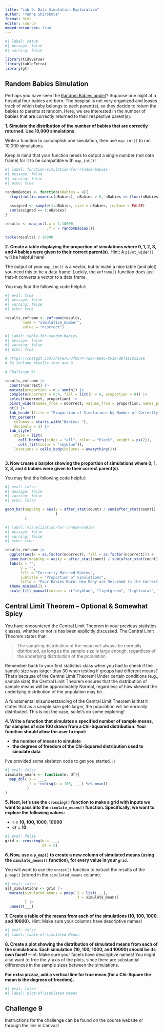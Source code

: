 ```yaml
---
title: "Lab 9: Data Simulation Exploration"
author: "Yanna Shirokova"
format: html
editor: source
embed-resources: true
---
```


```r
#| label: setup
#| message: false
#| warning: false

library(tidyverse)
library(kableExtra)
library(gt)

```

## Random Babies Simulation

Perhaps you have seen the [Random Babies applet](https://www.rossmanchance.com/applets/2021/randombabies/RandomBabies.html)? 
Suppose one night at a hospital four babies are born. The hospital is not very
organized and looses track of which baby belongs to each parent(s), so they 
decide to return the babies to parents at random. Here, we are interested in the
number of babies that are correctly returned to their respective parent(s).

**1. Simulate the distribution of the number of babies that are correctly returned. Use 10,000 simulations.**

::: callout-tip
Write a function to accomplish one simulation, then use `map_int()` to run
10,000 simulations. 

Keep in mind that your function needs to output a single number (not data frame) 
for it to be compatible with `map_int()`!
:::

```r
#| label: function-simulation-for-random-babies
#| message: false
#| warning: false
#| echo: true

randomBabies <- function(nBabies = 4){
  stopifnot(is.numeric(nBabies), nBabies > 0, nBabies == floor(nBabies))
  
  assigned <- sample(1:nBabies, size = nBabies, replace = FALSE)
  sum(assigned == 1:nBabies)
}

results <- map_int(.x = 1:10000,
                   .f = ~ randomBabies())

table(results) / 10000
```

**2. Create a table displaying the proportion of simulations where 0, 1, 2, 3, and 4 babies were given to their correct parent(s).** Hint: A `pivot_wider()` will be helpful here!

::: callout-tip
The output of your `map_int()` is a vector, but to make a nice table (and plot) 
you need this to be a data frame! Luckily, the `enframe()` function does just 
that--it converts a vector to a data frame. 

You may find the following code helpful:

```r
#| eval: true
#| message: false
#| warning: false
#| echo: true

results_enframe <- enframe(results, 
        name = "simulation_number", 
        value = "ncorrect")

```
:::

```r
#| label: table-for-random-babies
#| message: false
#| warning: false
#| echo: true

# https://chatgpt.com/share/673fb074-7db4-8006-b51a-d0f1e1b1a58e
# To include results that are 0

# Challenge 9!

results_enframe |>
  count(ncorrect) |>
  mutate(proportion = n / sum(n)) |>
  complete(ncorrect = 0:4, fill = list(n = 0, proportion = 0)) |>
  select(ncorrect, proportion) |>
  pivot_wider(names_from = ncorrect, values_from = proportion, names_prefix = "Babies: ") |>
  gt() |>
  tab_header(title = "Proportion of Simulations by Number of Correctly Returned Babies to their Parents") |>
  fmt_percent(
    columns = starts_with("Babies: "),  
    decimals = 1) |> 
  tab_style(
    style = list(
      cell_borders(sides = "all", color = "black", weight = px(2)),
      cell_fill(color = "skyblue")),
    locations = cells_body(columns = everything())) 
  
```

**3. Now create a barplot showing the proportion of simulations where 0, 1, 2, 3, and 4 babies were given to their correct parent(s).** 

::: callout-tip
You may find the following code helpful:

```r
#| eval: false
#| message: false
#| warning: false
#| echo: false

geom_bar(mapping = aes(y = after_stat(count) / sum(after_stat(count))
                       )
         )

```
:::

```r
#| label: visualization-for-random-babies
#| message: false
#| warning: false
#| echo: true

results_enframe |>
  ggplot(aes(x = as.factor(ncorrect), fill = as.factor(ncorrect))) +
  geom_bar(mapping = aes(y = after_stat(count) / sum(after_stat(count)))) +  
  labs(x = "", 
       y = "",
       fill = "Correctly Matched Babies", 
       subtitle = "Proportion of Simulations",
       title = "Four Babies Born: How Many are Returned to the Correct Parents?") +
  theme_minimal() +
  scale_fill_manual(values = c("skyblue", "lightgreen", "lightcoral", "plum", "lightgoldenrodyellow")) + scale_x_discrete(limits = c("0", "1", "2", "3", "4")) 

```

## Central Limit Theorem -- Optional & Somewhat Spicy

You have encountered the Central Limit Theorem in your previous statistics 
classes, whether or not is has been explicitly discussed. The Central Limit 
Theorem states that: 

> The sampling distribution of the mean will always be normally distributed, as
> long as the sample size is large enough, regardless of the underlying 
> distribution of the population. 

Remember back to your first statistics class when you had to check if the 
sample size was larger than 30 when testing if groups had different means? 
That's because of the Central Limit Theorem! Under certain conditions 
(e.g., sample size) the Central Limit Theorem ensures that the distribution 
of sample means will be approximately Normal, regardless of how skewed the 
underlying distribution of the population may be. 

A fundamental misunderstanding of the Central Limit Theorem is that it states 
that as a sample size gets larger, the population will be normally distributed. 
This is not the case, so let's do some exploring!  

**4. Write a function that simulates a specified number of sample means, for samples of size 100 drawn from a Chi-Squared distribution. Your function should allow the user to input:**

- **the number of means to simulate**
- **the degrees of freedom of the Chi-Squared distribution used to simulate data** 

I've provided some skeleton code to get you started. :) 

```r
#| eval: false
simulate_means <- function(n, df){
  map_dbl(.x = ___, 
          .f = ~rchisq(n = 100, ___) %>% mean()
          )
}
```

**5. Next, let's use the `crossing()` function to make a grid with inputs we want to pass into the `simulate_means()` function. Specifically, we want to explore the following values:**

-  **`n` = 10, 100, 1000, 10000**
-  **`df` = 10**

```r
#| eval: false
grid <- crossing(n = ___, 
                 df = 5)
```

**6. Now, use a `p_map()` to create a new column of simulated means (using the `simulate_means()` function), for every value in your `grid`.**

::: {.callout-tip}
You will want to use the `unnest()` function to extract the results of the
`p_map()` (stored in the `simulated_means` column). 
:::

```r
#| eval: false
all_simulations <- grid |> 
  mutate(simulated_means = pmap(.l = list(___), 
                                .f = simulate_means)
         ) |> 
  unnest(___) 

```

**7. Create a table of the means from each of the simulations (10, 100, 1000, and 10000).** 
Hint: Make sure your columns have descriptive names!

```r
#| eval: false
#| label: table-of-simulated Means


```

**8. Create a plot showing the distribution of simulated means from each of the simulations. Each simulation (10, 100, 1000, and 10000) should be its own facet!**
Hint: Make sure your facets have descriptive names! You might also want to free
the y-axis of the plots, since there are substantial differences in the sample
sizes between the simulations. 

**For extra pizzaz, add a vertical line for true mean (for a Chi-Square the mean is the degrees of freedom).**

```r
#| eval: false
#| label: plot-of-simulated Means


```

## Challenge 9

Instructions for the challenge can be found on the course website or through 
the link in Canvas! 

